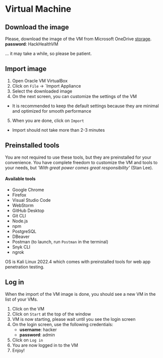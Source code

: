 
# Virtual Machine

## Download the image
Please, download the image of the VM from Microsoft OneDrive [storage](https://tukesk-my.sharepoint.com/:u:/g/personal/samuel_neceda_student_tuke_sk/EaDBokMovUxPnPftMf1GueMB6CzDTNhZ7_FaGJDJkj4N-w?e=9TiCXB). <br/>
**password**: HackHealthVM

... it may take a while, so please be patient.

## Import image
1. Open Oracle VM VirtualBox
2. Click on `File` -> `Import Appliance
3. Select the downloaded image
4. On the next screen, you can customize the settings of the VM
 * It is recommended to keep the default settings because they are minimal and optimized for smooth performance
5. When you are done, click on `Import`
* Import should not take more than 2-3 minutes

## Preinstalled tools
You are not required to use these tools, but they are preinstalled for your convenience.
You have complete freedom to customize the VM and tools to your needs, but *'With great power comes great responsibility'* (Stan Lee).

#### Available tools
* Google Chrome
* Firefox
* Visual Studio Code
* WebStorm
* GitHub Desktop
* Git CLI
* Node.js
* npm
* PostgreSQL
* DBeaver
* Postman (to launch, run `Postman` in the terminal)
* Snyk CLI
* ngrok

<Callout type="info" emoji="ℹ️">
  OS is Kali Linux 2022.4 which comes with preinstalled tools for web app penetration testing.
</Callout>

## Log in
When the import of the VM image is done, you should see a new VM in the list of your VMs.
1. Click on the VM
2. Click on `Start` at the top of the window
3. VM is now starting, please wait until you see the login screen
4. On the login screen, use the following credentials:
    * **username**: hacker
    * **password**: admin
5. Click on `Log in`
6. You are now logged in to the VM
7. Enjoy!
